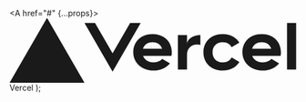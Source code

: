   <A href="#" {...props}>
    <Svg
      h="20px|20px|20px"
      w="auto|auto|auto"
      viewBox="0 0 283 64"
      fill="none"
      xmlns="http://www.w3.org/2000/svg"
    >
      <path
        d="M141.04 16c-11.04 0-19 7.2-19 18s8.96 18 20 18c6.67 0 12.55-2.64 16.19-7.09l-7.65-4.42c-2.02 2.21-5.09 3.5-8.54 3.5-4.79 0-8.86-2.5-10.37-6.5h28.02c.22-1.12.35-2.28.35-3.5 0-10.79-7.96-17.99-19-17.99zm-9.46 14.5c1.25-3.99 4.67-6.5 9.45-6.5 4.79 0 8.21 2.51 9.45 6.5h-18.9zM248.72 16c-11.04 0-19 7.2-19 18s8.96 18 20 18c6.67 0 12.55-2.64 16.19-7.09l-7.65-4.42c-2.02 2.21-5.09 3.5-8.54 3.5-4.79 0-8.86-2.5-10.37-6.5h28.02c.22-1.12.35-2.28.35-3.5 0-10.79-7.96-17.99-19-17.99zm-9.45 14.5c1.25-3.99 4.67-6.5 9.45-6.5 4.79 0 8.21 2.51 9.45 6.5h-18.9zM200.24 34c0 6 3.92 10 10 10 4.12 0 7.21-1.87 8.8-4.92l7.68 4.43c-3.18 5.3-9.14 8.49-16.48 8.49-11.05 0-19-7.2-19-18s7.96-18 19-18c7.34 0 13.29 3.19 16.48 8.49l-7.68 4.43c-1.59-3.05-4.68-4.92-8.8-4.92-6.07 0-10 4-10 10zm82.48-29v46h-9V5h9zM36.95 0L73.9 64H0L36.95 0zm92.38 5l-27.71 48L73.91 5H84.3l17.32 30 17.32-30h10.39zm58.91 12v9.69c-1-.29-2.06-.49-3.2-.49-5.81 0-10 4-10 10V51h-9V17h9v9.2c0-5.08 5.91-9.2 13.2-9.2z"
        fill="currentColor"
      ></path>
    </Svg>
    <VisuallyHidden>Vercel</VisuallyHidden>
  </A>
);
